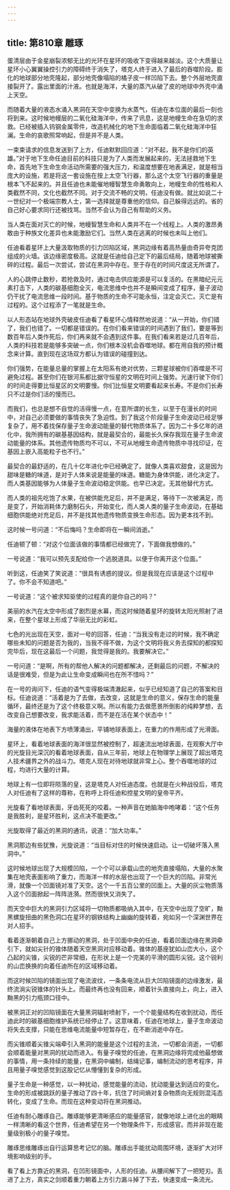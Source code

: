 ```yaml
---
---
---
```

title: 第810章 雕琢
---



蛋清层由于金星崩裂浓郁无比的光环在星环的吸收下变得越来越淡。这个大质量让星环小心翼翼操控引力的障碍终于消失了，塔克人终于进入了最后的吞噬阶段。膨化的地球部分地壳隆起，部分地壳像塌陷的橘子皮一样凹陷下去。整个外层地壳直接裂开了。露出里面的汁液。也就是海洋，大量的蒸汽从破了皮的地球中外壳中涌上天空。

而随着大量的液态水涌入黑洞在天空中变换为水蒸气，任迪在本位面的最后一刻也将到来。这时候地幔层的二氧化硅海洋中，传来了讯息，这是地幔生命在急切的求救。已经被插入钨钢金属零件，改造机械化的地下生命面临着二氧化硅海洋中狂澜。生命的哀歌照常响起，但是并不是人类。

一束束请求的信息发送到了上方，任迪默默回应道：“对不起，我不是你们的英雄。”对于地下生命任迪目前的科技只是为了人类而发展起来的，无法拯救地下生命，首先地下生命生命活动所需要的强大压力，和温度想要在地表满足，就是相当庞大的设施，若是将这一套设施在按上太空飞行器，那么这个太空飞行器的重量是根本飞不起来的。并且任迪也未能催地幔智慧生命勇敢向上，地幔生命的性格和人类截然不同，文化也截然不同。对于交流不畅的文明，任迪没有做。就比如说二十一世纪对一个极端宗教人士，第一选择就是尊重他的信仰。自己躲得远远的。省的自己好心要求同行还被找骂。当然不会认为自己有帮助的义务。

当人类在面对灭亡的时候，地幔智慧生命和人类并不在一个线程上。人类的激昂勇敢由于种族文化差异也未能激励它们。当然人类在逃离的时候也未叫上他们。

任迪看着星环上大量汲取物质的引力凹陷区域，黑洞边缘有着高热量由奇异夸克团组成的火墙。该边缘密度极高。这就是任迪给自己定下的最后结局，随着地球被撕碎的过程。最后一次尝试，尝试在黑洞中存在。至于存在的时间尺度这无所谓了。

人的心跳停止数秒，若抢救及时，通过电击供应能源是可以复活的。在黑暗纪元元素打击下，人类的碳基细胞全灭，电流思维中也并不是瞬间变成了程序，量子波动仍干扰了电流思维一段时间。基于物质的生命不可能永恒，注定会灭亡。灭亡是有过程的。这个过程添了一笔就是生命。

以人形态站在地球外壳破皮任迪看了看星环心情释然地说道：“从一开始，你们错了，我们也错了。一切都是错误的。在你们看来错误的时间遇到了我们，要是等到数百年后人类作死后，你们再来就不会遇到这件事。在我们看来若是过几百年后，人类的科技若是能够多突破一点，你们根本没机会吞噬地球。都在用自我的预计概念来计算。直到现在这场双方都认为错误的碰撞到达。

你们强势，在能量总量的掌握上在太阳系有绝对优势，三颗星球被你们吞噬是不可避免过程。甚至你们在银河系都比据守恒星的文明在时间上强势。光速行驶下你们的时间走得要比恒星区的文明要慢。你们比恒星文明要看起来长寿。不是你们长寿只不过是你们活的慢而已。

而我们，也总是想不自觉的活得慢一点，在意所谓的长生，以至于在漫长的时间中，对自己必须要做的事情丧失了急迫性。到了我这个阶段量子生命波动已经足够复杂了，用不着找保存量子生命波动能量的替代物质体系了。因为二十多亿年的进化中，我所拥有的碳基基因结构，就是最契合的，最能长久保存我现在量子生命波动能量的体系。其他遗传物质均不可以，不可从地幔生命遗传物质中寻找印证，在基因上嵌入高能粒子也不行。”

最契合的最舒适的，在几十亿年进化中已经确定了。就像人类喜欢甜食，这是因为甜味是糖的味道，是对于人体来说是能量的味道。糖能为身体供能，进化决定了。而人类基因能够为人体量子生命波动稳定供能。也早已决定。无其他替代方式。

而人类的祖先吃饱了水果，在被供能充足后，并不是满足，等待下一次被满足，而是变了，开始消耗体力磨制石头，开始变化，而人类人类的量子生命波动，在基础细胞供能绝对充足后，并不是找其他遗传物质变换生命形态。因为更本找不到。

这时候一号问道：“不后悔吗？生命即将在一瞬间消逝。”

任迪顿了顿：“对这个位面该做的事情都已经做完了，下面做我想做的。”

一号说道：“我可以预先支配给你一个逃脱道具。以便于你离开这个位面。”

听到这，任迪笑了笑说道：“很具有诱惑的提议。但是我现在应该是这个过程中了。你不会不知道吧。”

一号说道：“这个被求知驱使的过程真的是你自己的吗？”

美丽的水汽在太空中形成了剧烈是水幕，而这时候随着星环的旋转太阳光照射了进来，在整个星球上形成了华丽无比的彩虹。

七色的光出现在天空，面对一号的回答，任迪：“当我没有走过的时候，我不确定哪些未知的问题是否为我的，当我不得不做，为这个文明将我义务去探知的都探知完毕后，现在这最后一个问题，我觉得是我的。我要解决它。”

一号问道：“是啊，所有的帮他人解决的问题都解决，还剩最后的问题，不解决的话是很难受，但是为此让生命变成瞬间也在所不惜吗？”

在一号的询问下，任迪的语气变得极端清澈起来，似乎已经知道了自己的答案和目标。任迪说道：“活着是为了去做，去改变，这就是生命的意义，保存生命的能量循环，最终还是为了这个终极意义啊。所以有能力去做愿景所倒影的纯粹梦想，去改变自己想要改变，我求能活着，而不是在活在某个状态中！”

海量的液体在地表下方喷薄涌出，平铺地球表面上，在重力的作用形成了光滑面。

星环上，看着地球表面的海洋很显然被控制了，超速流出地球表面，在观察大厅中的光旋目光深沉的看着地球表面，自从三年前，地球上在物理学上展现了超出塔克人技术疆界之外的战斗力。塔克人现在对待地球就非常上心。整个吞噬地球的过程，均进行大量的计算。

地球上有一位即将陨落的皇，这是塔克人对任迪态度。也就是在火种战役后，塔克人对任迪有了这样的尊称，在称呼上将任迪和控星文明的皇帝平齐。

光旋看了看地球表面，牙齿死死的咬着。一种声音在她脑海中咆哮着：“这个任务是我胜利，是星环胜利，这点决不能更改。”

光旋取得了最近的黑洞的通讯，说道：“加大功率。”

黑洞那边有些犹豫，光旋说道：“当目标对住的时候快速启动。让一切破坏落入黑洞中。”

这时候地球出现了大规模凹陷，一个个可以承载山峦的地壳直接塌陷，大量的水聚集在地壳表面影响了重力，而海洋一样的水层也出现了一个巨大的凹陷。非常光滑，就像一个凹面镜对准了天空。这个一千五百公里的凹面上。大量的灰尘物质落入这个凹面掀起一阵阵涟漪。然而很快又消失了。

而天空中巨大的黑洞引力区域将一切物质都吸纳入其中，在天空中出现了空旷，黝黑螺旋扭曲的黑色洞口在星环的钢铁结构上幽幽的旋转着，宛如另一个深渊世界在对人招手。

看着逐渐朝着自己上方挪动的黑洞，处于凹面中央的任迪，看着凹面边缘在黑洞牵引下，就如尖针的锥体随着天空黑洞对应移动着。锥体的基座犹如山峦大小，这个凸起的尖锥，尖锐的芒非常细，在形状上是一个完美的平滑的圆形尖锐。这个锐利的山峦换换的向着任迪所在的区域移动着。

而这时候凹陷的镜面出现了电流波纹，一条条电流从巨大凹陷镜面的边缘激发，最终流淌尖锐锥体的针头上。而最终再也没有回来，顺着针头直接向上，向上，进入黝黑的引力瓶颈口径中。

被黑洞正对的凹陷镜面在大量黑洞辐射喷射下，一个个能量结构在收到扰动，而任迪此时的碳基细胞维护系统已经停止了。这意味着，任迪在地球上，量子生命波动将失去支撑，只能在思维电流能量中短暂存在，在不断消逝中存在。

而尖锥顺着尖锥尖端牵引入黑洞的能量是这个过程的主流，一切都会消逝，一切都会顺着能量对黑洞的扰动而进入。有量子嗅觉的任迪，在黑洞边缘将完成他最想做的事情，用一条持续的能量，在黑洞中编制，结绳记事，编制流动的思考程序，并且用量子嗅觉感觉到这股记忆从懵懂到复杂的形成。

量子生命是一种感觉，以一种扰动，感觉能量的流动，扰动能量达到适应的变化。生命的形成被跳跃的量子推动了四十年，抗住了时间熵对复杂物质向无规则混沌态转化，变成了生命。而现在这种变动将在黑洞推动。

任迪有耐心雕琢自己。雕琢能够更清晰感应的能量感官，就像地球上进化出的眼睛一样清晰的看这个世界，任迪希望在另一个物理条件下，形成感官。而并非现在能量级别极小的量子嗅觉。

雕琢思维雕琢出自行运算思考记忆的脑。雕琢出手能扰动周围环境，逐渐扩大对环境影响级别的手。

看了看上方靠近的黑洞，在凹形镜面中，人形的任迪。从腰间解下了一把短刃。丢进了上方，真实之剑顺着重力朝着上方引力漏斗掉了下去，快速变成一条流光。